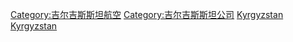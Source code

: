 {{Commonscat|Airlines of Kyrgyzstan}}

[[Category:吉尔吉斯斯坦航空|Category:吉尔吉斯斯坦航空]]
[[Category:吉尔吉斯斯坦公司|Category:吉尔吉斯斯坦公司]]
[[Category:各国航空公司|Kyrgyzstan]]
[[Category:亚洲航空公司|Kyrgyzstan]]